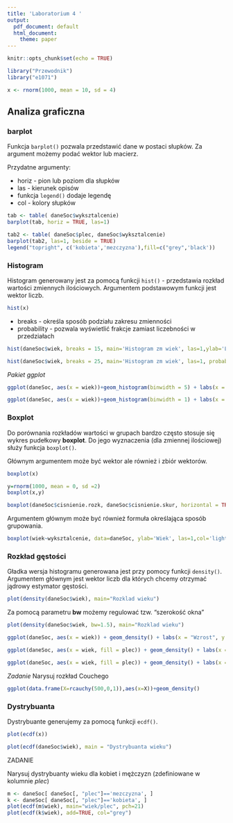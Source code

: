```yaml
---
title: 'Laboratorium 4 '
output:
  pdf_document: default
  html_document:
    theme: paper
---
```


```r
knitr::opts_chunk$set(echo = TRUE)
```
```r
library("Przewodnik")
library("e1071")
```
```r
x <- rnorm(1000, mean = 10, sd = 4)
```


## Analiza graficzna

### barplot

Funkcja `barplot()` pozwala przedstawić dane w postaci słupków. Za argument możemy podać wektor lub macierz.

Przydatne argumenty:

* horiz - pion lub poziom dla słupków
* las - kierunek opisów
* funkcja `legend()` dodaje legendę
* col - kolory słupków

```r
tab <- table( daneSoc$wyksztalcenie)
barplot(tab, horiz = TRUE, las=1)

tab2 <- table( daneSoc$plec, daneSoc$wyksztalcenie)
barplot(tab2, las=1, beside = TRUE)
legend("topright", c('kobieta','mezczyzna'),fill=c("grey",'black'))
```

### Histogram

Histogram generowany jest za pomocą funkcji `hist()` - przedstawia rozkład wartości zmiennych ilościowych. Argumentem podstawowym funkcji jest wektor liczb.

```r
hist(x)
```

* breaks - określa sposób podziału zakresu zmienności
* probability - pozwala wyświetlić frakcje zamiast liczebności w przedziałach
```r
hist(daneSoc$wiek, breaks = 15, main='Histogram zm wiek', las=1,ylab='Liczba', xlab="wiek")

hist(daneSoc$wiek, breaks = 25, main='Histogram zm wiek', las=1, probability=TRUE, ylab='Czestosc', xlab="wiek", col="grey", border = "white" )
```


*Pakiet ggplot*

```r
ggplot(daneSoc, aes(x = wiek))+geom_histogram(binwidth = 5) + labs(x = "Wiek", y = "Liczba")

ggplot(daneSoc, aes(x = wiek))+geom_histogram(binwidth = 1) + labs(x = "Wiek", y = "Liczba")
```



### Boxplot

Do porównania rozkładów wartości w grupach bardzo często stosuje się wykres pudełkowy __boxplot__. Do jego wyznaczenia (dla zmiennej ilościowej) służy funkcja `boxplot()`. 

Głównym argumentem może być wektor ale również i zbiór wektorów. 

```r
boxplot(x)

y=rnorm(1000, mean = 0, sd =2)
boxplot(x,y)
```

```r
boxplot(daneSoc$cisnienie.rozk, daneSoc$cisnienie.skur, horizontal = TRUE, names = c('Skurczowe','Rozkurczowe'))
```

Argumentem głównym może być również formuła określająca sposób grupowania.

```r
boxplot(wiek~wyksztalcenie, data=daneSoc, ylab='Wiek', las=1,col='lightgrey', varwidth=TRUE)
```

### Rozkład gęstości

Gładka wersja histogramu generowana jest przy pomocy funkcji `density()`. Argumentem głównym jest wektor liczb dla których chcemy otrzymać jądrowy estymator gęstości.
```r
plot(density(daneSoc$wiek), main="Rozklad wieku")
```

Za pomocą parametru __bw__ możemy regulować tzw. "szerokość okna"
```r
plot(density(daneSoc$wiek, bw=1.5), main="Rozklad wieku")
```

```r
ggplot(daneSoc, aes(x = wiek)) + geom_density() + labs(x = "Wzrost", y = "gęstość")

ggplot(daneSoc, aes(x = wiek, fill = plec)) + geom_density() + labs(x = "Wzrost", y = "gęstość", fill = "Płeć")

ggplot(daneSoc, aes(x = wiek, fill = plec)) + geom_density() + labs(x = "Wzrost", y = "gęstość", fill = "Płeć")+facet_grid(plec ~ .)
```

*Zadanie* 
Narysuj rozkład Couchego 

```r
ggplot(data.frame(X=rcauchy(500,0,1)),aes(x=X))+geom_density()
```


### Dystrybuanta
Dystrybuante generujemy za pomocą funkcji `ecdf()`.
```r
plot(ecdf(x))
```

```r
plot(ecdf(daneSoc$wiek), main = "Dystrybuanta wieku")
```

ZADANIE

Narysuj dystrybuanty wieku dla kobiet i mężczyzn (zdefiniowane w kolumnie _plec_) 
```r
m <- daneSoc[ daneSoc[, "plec"]=='mezczyzna', ]
k <- daneSoc[ daneSoc[, "plec"]=='kobieta', ]
plot(ecdf(m$wiek), main="wiek/plec", pch=21)
plot(ecdf(k$wiek), add=TRUE, col="grey")
```













